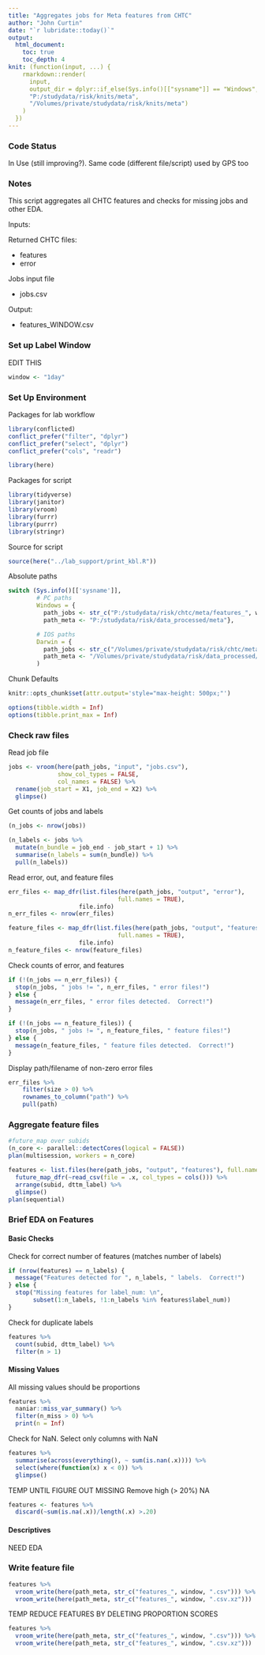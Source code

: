 ```yaml
---
title: "Aggregates jobs for Meta features from CHTC"
author: "John Curtin"
date: "`r lubridate::today()`"
output: 
  html_document:
    toc: true 
    toc_depth: 4
knit: (function(input, ...) {
    rmarkdown::render(
      input,
      output_dir = dplyr::if_else(Sys.info()[["sysname"]] == "Windows",
      "P:/studydata/risk/knits/meta", 
      "/Volumes/private/studydata/risk/knits/meta")
    )
  })
---
```


### Code Status

In Use (still improving?).  Same code (different file/script) used by GPS too

### Notes   

This script aggregates all CHTC features and checks for missing jobs and other EDA.
  

Inputs:  

Returned CHTC files: 

* features
* error

Jobs input file   

* jobs.csv   

Output:   

* features_WINDOW.csv 

### Set up Label Window

EDIT THIS
```r
window <- "1day"
```


### Set Up Environment

Packages for lab workflow 
```r
library(conflicted) 
conflict_prefer("filter", "dplyr")
conflict_prefer("select", "dplyr")
conflict_prefer("cols", "readr")

library(here)
```

Packages for script
```r
library(tidyverse)  
library(janitor) 
library(vroom)
library(furrr)
library(purrr)
library(stringr)
```

Source for script
```r
source(here("../lab_support/print_kbl.R"))
```

Absolute paths
```r
switch (Sys.info()[['sysname']],
        # PC paths
        Windows = {
          path_jobs <- str_c("P:/studydata/risk/chtc/meta/features_", window)
          path_meta <- "P:/studydata/risk/data_processed/meta"},

        # IOS paths
        Darwin = {
          path_jobs <- str_c("/Volumes/private/studydata/risk/chtc/meta/features_", window)
          path_meta <- "/Volumes/private/studydata/risk/data_processed/meta"}
        )
```


Chunk Defaults
```r
knitr::opts_chunk$set(attr.output='style="max-height: 500px;"')

options(tibble.width = Inf)
options(tibble.print_max = Inf)
```


### Check raw files

Read job file
```r
jobs <- vroom(here(path_jobs, "input", "jobs.csv"), 
              show_col_types = FALSE, 
              col_names = FALSE) %>% 
  rename(job_start = X1, job_end = X2) %>% 
  glimpse()
```

Get counts of jobs and labels
```r
(n_jobs <- nrow(jobs))

(n_labels <- jobs %>% 
  mutate(n_bundle = job_end - job_start + 1) %>% 
  summarise(n_labels = sum(n_bundle)) %>% 
  pull(n_labels))
```

Read error, out, and feature files

```r
err_files <- map_dfr(list.files(here(path_jobs, "output", "error"), 
                               full.names = TRUE), 
                    file.info)
n_err_files <- nrow(err_files)

feature_files <- map_dfr(list.files(here(path_jobs, "output", "features"), 
                               full.names = TRUE), 
                    file.info)
n_feature_files <- nrow(feature_files)
```

Check counts of error, and features
```r
if (!(n_jobs == n_err_files)) {
  stop(n_jobs, " jobs != ", n_err_files, " error files!") 
} else {
  message(n_err_files, " error files detected.  Correct!")
}

if (!(n_jobs == n_feature_files)) {
  stop(n_jobs, " jobs != ", n_feature_files, " feature files!")
} else {
  message(n_feature_files, " feature files detected.  Correct!")
}
```

Display path/filename of non-zero error files
```r
err_files %>%
    filter(size > 0) %>%
    rownames_to_column("path") %>%
    pull(path)
```


### Aggregate feature files 

```r
 
#future_map over subids
(n_core <- parallel::detectCores(logical = FALSE))
plan(multisession, workers = n_core)

features <- list.files(here(path_jobs, "output", "features"), full.names = TRUE) %>% 
  future_map_dfr(~read_csv(file = .x, col_types = cols())) %>% 
  arrange(subid, dttm_label) %>% 
  glimpse()
plan(sequential)
```


### Brief EDA on Features

#### Basic Checks
Check for correct number of features (matches number of labels)  

```r
if (nrow(features) == n_labels) {
  message("Features detected for ", n_labels, " labels.  Correct!")
} else {
  stop("Missing features for label_num: \n", 
       subset(1:n_labels, !1:n_labels %in% features$label_num))
}
```

Check for duplicate labels
```r
features %>% 
  count(subid, dttm_label) %>% 
  filter(n > 1)
```

#### Missing Values

All missing values should be proportions   
```r
features %>% 
  naniar::miss_var_summary() %>% 
  filter(n_miss > 0) %>% 
  print(n = Inf)
```

Check for NaN.  Select only columns with NaN
```r
features %>% 
  summarise(across(everything(), ~ sum(is.nan(.x)))) %>% 
  select(where(function(x) x < 0)) %>% 
  glimpse() 
```


TEMP UNTIL FIGURE OUT MISSING
Remove high (> 20%) NA

```r
features <- features %>% 
  discard(~sum(is.na(.x))/length(.x) >.20)
```

#### Descriptives


NEED EDA



### Write feature file

```r
features %>% 
  vroom_write(here(path_meta, str_c("features_", window, ".csv"))) %>% 
  vroom_write(here(path_meta, str_c("features_", window, ".csv.xz")))
```


TEMP REDUCE FEATURES BY DELETING PROPORTION SCORES
```r
features %>% 
  vroom_write(here(path_meta, str_c("features_", window, ".csv"))) %>% 
  vroom_write(here(path_meta, str_c("features_", window, ".csv.xz")))
```
